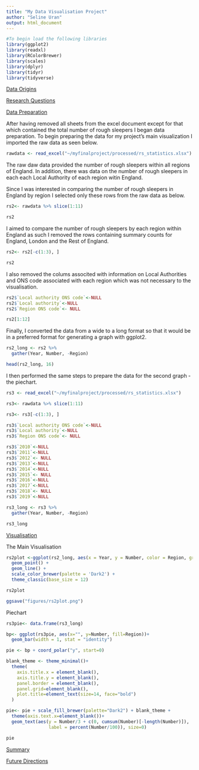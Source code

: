 ```yaml
---
title: "My Data Visualisation Project"
author: "Seline Uran"
output: html_document
---
```

```r
#To begin load the following libraries
library(ggplot2)
library(readxl)
library(RColorBrewer)
library(scales)
library(dplyr)
library(tidyr)
library(tidyverse)
```

<span style="text-decoration:underline">Data Origins</span>

<span style="text-decoration:underline">Research Questions</span>

<span style="text-decoration:underline">Data Preparation</span>

After having removed all sheets from the excel document except for that which contained the total number of rough sleepers I began data preparation. To begin preparing the data for my project's main visualization I imported the raw data as seen below. 

```r

rawdata <- read_excel("~/myfinalproject/processed/rs_statistics.xlsx")
```

The raw daw data provided the number of rough sleepers within all regions of England. In addition, there was data on the number of rough sleepers in each each Local Authority of each region witin England. 

Since I was interested in comparing the number of rough sleepers in England by region I selected only these rows from the raw data as below. 

```r
rs2<- rawdata %>% slice(1:11)

rs2
```

I aimed to compare the number of rough sleepers by each region within England as such I removed the rows containing summary counts for England, London and the Rest of England. 

```r
rs2<- rs2[-c(1:3), ]

rs2
```

I also removed the colums associted with information on Local Authorities and ONS code associated with each region which was not necessary to the visualisation. 

```r
rs2$`Local authority ONS code`<-NULL
rs2$`Local authority`<-NULL
rs2$`Region ONS code`<- NULL

rs2[1:12]
```

Finally, I converted the data from a wide to a long format so that it would be in a preferred format for generating a graph with ggplot2.

```r
rs2_long <- rs2 %>% 
  gather(Year, Number, -Region)

head(rs2_long, 16)
```

I then performed the same steps to prepare the data for the second graph - the piechart. 

```r
rs3 <- read_excel("~/myfinalproject/processed/rs_statistics.xlsx")

rs3<- rawdata %>% slice(1:11)

rs3<- rs3[-c(1:3), ]

rs3$`Local authority ONS code`<-NULL
rs3$`Local authority`<-NULL
rs3$`Region ONS code`<- NULL

rs3$`2010`<-NULL
rs3$`2011`<-NULL
rs3$`2012`<- NULL
rs3$`2013`<-NULL
rs3$`2014`<-NULL
rs3$`2015`<- NULL
rs3$`2016`<-NULL
rs3$`2017`<-NULL
rs3$`2018`<- NULL
rs3$`2019`<-NULL

rs3_long <- rs3 %>% 
  gather(Year, Number, -Region)

rs3_long
```


<span style="text-decoration:underline">Visualisation</span> 

The Main Visualisation

```r
rs2plot <-ggplot(rs2_long, aes(x = Year, y = Number, color = Region, group = Region)) +
  geom_point() +
  geom_line() +
  scale_color_brewer(palette = 'Dark2') +
  theme_classic(base_size = 12)

rs2plot

ggsave("figures/rs2plot.png")
```


Piechart

```r
rs3pie<- data.frame(rs3_long)

bp<- ggplot(rs3pie, aes(x="", y=Number, fill=Region))+
  geom_bar(width = 1, stat = "identity")

pie <- bp + coord_polar("y", start=0)

blank_theme <- theme_minimal()+
  theme(
    axis.title.x = element_blank(),
    axis.title.y = element_blank(),
    panel.border = element_blank(),
    panel.grid=element_blank(),
    plot.title=element_text(size=14, face="bold")
  )

pie<- pie + scale_fill_brewer(palette="Dark2") + blank_theme +
  theme(axis.text.x=element_blank())+
  geom_text(aes(y = Number/3 + c(0, cumsum(Number)[-length(Number)]), 
                label = percent(Number/100)), size=0)

pie
```


<span style="text-decoration:underline">Summary</span>


<span style="text-decoration:underline">Future Directions</span>


